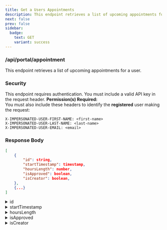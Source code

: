 ```yaml
---
title: Get a Users Appointments
description: This endpoint retrieves a list of upcoming appointments for a user.
next: false
prev: false
sidebar:
  badge:
    text: GET
    variant: success
---
```





### <Badge text="GET" variant="success" size="large"/> /api/portal/appointment
This endpoint retrieves a list of upcoming appointments for a user.


### Security
This endpoint requires authentication. You must include a valid API key in the request header.
**Permission(s) Required:** <Badge text="IMPERSONATE_PORTAL_USER" variant="caution" /><br/>
You must also include these headers to identify the **registered** user making the request:
```http
X-IMPERSONATED-USER-FIRST-NAME: <first-name>
X-IMPERSONATED-USER-LAST-NAME: <last-name>
X-IMPERSONATED-USER-EMAIL: <email>
```


### Response Body
```json
[
    {
        "id": string,
        "startTimestamp": timestamp,
        "hoursLength": number,
        "isApproved": boolean,
        "isCreator": boolean,
    },
    {...}
]
```
<details>
    <summary>id</summary>
    UUID of the appointment.
</details>
<details>
    <summary>startTimestamp</summary>
    Unix Epoch format (millis). This is the start time of the appointment.
</details>
<details>
    <summary>hoursLength</summary>
    Length of the appointment in hours.
</details>
<details>
    <summary>isApproved</summary>
    If the appointment has been approved or not.
</details>
<details>
    <summary>isCreator</summary>
    If the user making the request is the creator of the appointment.
</details>